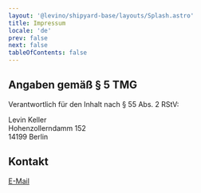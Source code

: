 ```yaml
---
layout: '@levino/shipyard-base/layouts/Splash.astro'
title: Impressum
locale: 'de'
prev: false
next: false
tableOfContents: false
---
```


## Angaben gemäß § 5 TMG

Verantwortlich für den Inhalt nach § 55 Abs. 2 RStV:

Levin Keller  
Hohenzollerndamm 152  
14199 Berlin

## Kontakt

[E-Mail](mailto:post@levinkeller.de)
